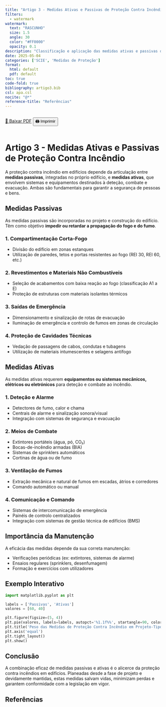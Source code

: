 ```yaml
---
title: "Artigo 3 - Medidas Ativas e Passivas de Proteção Contra Incêndio"
filters:
  - watermark
watermark:
  text: "RASCUNHO"
  size: 1.5
  angle: 30
  color: "#FF0000"
  opacity: 0.1
description: "Classificação e aplicação das medidas ativas e passivas de proteção contra incêndio no contexto da SCIE em edifícios."
date: 2025-05-04
categories: ['SCIE', 'Medidas de Proteção']
format:
  html: default
  pdf: default
toc: true
code-fold: true
bibliography: artigo3.bib
csl: apa.csl
nocite: "@*"
reference-title: "Referências"
---
```


<div style="display: flex; gap: 1rem; margin-bottom: 1rem;">
  <a href="./index.pdf" target="_blank" class="btn btn-primary">📄 Baixar PDF</a>
  <button onclick="window.print()" class="btn btn-outline-secondary">🖨️ Imprimir</button>
</div>

# Artigo 3 - Medidas Ativas e Passivas de Proteção Contra Incêndio

A proteção contra incêndio em edifícios depende da articulação entre **medidas passivas**, integradas no próprio edifício, e **medidas ativas**, que envolvem sistemas e equipamentos destinados à deteção, combate e evacuação. Ambas são fundamentais para garantir a segurança de pessoas e bens.

## Medidas Passivas

As medidas passivas são incorporadas no projeto e construção do edifício. Têm como objetivo **impedir ou retardar a propagação do fogo e do fumo**.

### 1. Compartimentação Corta-Fogo

- Divisão do edifício em zonas estanques
- Utilização de paredes, tetos e portas resistentes ao fogo (REI 30, REI 60, etc.)

### 2. Revestimentos e Materiais Não Combustíveis

- Seleção de acabamentos com baixa reação ao fogo (classificação A1 a E)
- Proteção de estruturas com materiais isolantes térmicos

### 3. Saídas de Emergência

- Dimensionamento e sinalização de rotas de evacuação
- Iluminação de emergência e controlo de fumos em zonas de circulação

### 4. Proteção de Cavidades Técnicas

- Vedação de passagens de cabos, condutas e tubagens
- Utilização de materiais intumescentes e selagens antifogo

## Medidas Ativas

As medidas ativas requerem **equipamentos ou sistemas mecânicos, elétricos ou eletrónicos** para deteção e combate ao incêndio.

### 1. Deteção e Alarme

- Detectores de fumo, calor e chama
- Centrais de alarme e sinalização sonora/visual
- Integração com sistemas de segurança e evacuação

### 2. Meios de Combate

- Extintores portáteis (água, pó, CO₂)
- Bocas-de-incêndio armadas (BIA)
- Sistemas de sprinklers automáticos
- Cortinas de água ou de fumo

### 3. Ventilação de Fumos

- Extração mecânica e natural de fumos em escadas, átrios e corredores
- Comando automático ou manual

### 4. Comunicação e Comando

- Sistemas de intercomunicação de emergência
- Painéis de controlo centralizados
- Integração com sistemas de gestão técnica de edifícios (BMS)

## Importância da Manutenção

A eficácia das medidas depende da sua correta manutenção:

- Verificações periódicas (ex: extintores, sistemas de alarme)
- Ensaios regulares (sprinklers, desenfumagem)
- Formação e exercícios com utilizadores

## Exemplo Interativo

::: {.content-visible when-format="html"}

<canvas id="graficoMedidas" width="600" height="400"></canvas>

<script src="https://cdn.jsdelivr.net/npm/chart.js"></script>
<script>
  const ctx = document.getElementById('graficoMedidas').getContext('2d');
  new Chart(ctx, {
    type: 'pie',
    data: {
      labels: ['Passivas', 'Ativas'],
      datasets: [{
        label: 'Distribuição de Medidas em Projeto-Tipo',
        data: [60, 40],
        backgroundColor: ['#4CAF50', '#FF5722']
      }]
    },
    options: {
      responsive: true,
      plugins: {
        legend: { position: 'top' },
        title: {
          display: true,
          text: 'Peso das Medidas de Proteção Contra Incêndio'
        }
      }
    }
  });
</script>

:::

```python
import matplotlib.pyplot as plt

labels = ['Passivas', 'Ativas']
valores = [60, 40]

plt.figure(figsize=(5, 4))
plt.pie(valores, labels=labels, autopct='%1.1f%%', startangle=90, colors=['#4CAF50', '#FF5722'])
plt.title('Peso das Medidas de Proteção Contra Incêndio em Projeto-Tipo')
plt.axis('equal')
plt.tight_layout()
plt.show()
```

## Conclusão

A combinação eficaz de medidas passivas e ativas é o alicerce da proteção contra incêndios em edifícios. Planeadas desde a fase de projeto e devidamente mantidas, estas medidas salvam vidas, minimizam perdas e garantem conformidade com a legislação em vigor.


## Referências
